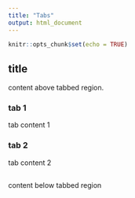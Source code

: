 ```yaml
---
title: "Tabs"
output: html_document
---
```


```r
knitr::opts_chunk$set(echo = TRUE)
```

## title {.tabset .tabset-fade}
content above tabbed region.

### tab 1 

tab content 1

### tab 2

tab content 2

##

content below tabbed region
